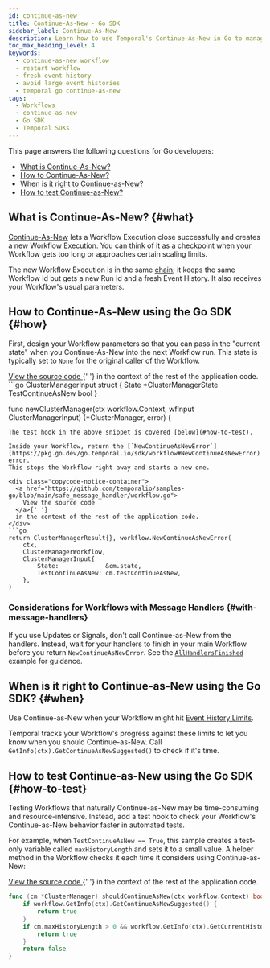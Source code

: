 ```yaml
---
id: continue-as-new
title: Continue-As-New - Go SDK
sidebar_label: Continue-As-New
description: Learn how to use Temporal's Continue-As-New in Go to manage large Event Histories by atomically creating new Workflow Executions with the same Workflow Id and fresh parameters.
toc_max_heading_level: 4
keywords:
  - continue-as-new workflow
  - restart workflow
  - fresh event history
  - avoid large event histories
  - temporal go continue-as-new
tags:
  - Workflows
  - continue-as-new
  - Go SDK
  - Temporal SDKs
---
```


This page answers the following questions for Go developers:

- [What is Continue-As-New?](#what)
- [How to Continue-As-New?](#how)
- [When is it right to Continue-as-New?](#when)
- [How to test Continue-as-New?](#how-to-test)

## What is Continue-As-New? {#what}

[Continue-As-New](/workflow-execution/continue-as-new) lets a Workflow Execution close successfully and creates a new Workflow Execution.
You can think of it as a checkpoint when your Workflow gets too long or approaches certain scaling limits.

The new Workflow Execution is in the same [chain](/workflow-execution#workflow-execution-chain); it keeps the same Workflow Id but gets a new Run Id and a fresh Event History.
It also receives your Workflow's usual parameters.

## How to Continue-As-New using the Go SDK {#how}

First, design your Workflow parameters so that you can pass in the "current state" when you Continue-As-New into the next Workflow run.
This state is typically set to `None` for the original caller of the Workflow.

<div class="copycode-notice-container">
  <a href="https://github.com/temporalio/samples-go/blob/main/safe_message_handler/workflow.go">
    View the source code
  </a>{' '}
  in the context of the rest of the application code.
</div>
```go
ClusterManagerInput struct {
    State             *ClusterManagerState
    TestContinueAsNew bool
}

func newClusterManager(ctx workflow.Context, wfInput ClusterManagerInput) (*ClusterManager, error) {

````
The test hook in the above snippet is covered [below](#how-to-test).

Inside your Workflow, return the [`NewContinueAsNewError`](https://pkg.go.dev/go.temporal.io/sdk/workflow#NewContinueAsNewError) error.
This stops the Workflow right away and starts a new one.

<div class="copycode-notice-container">
  <a href="https://github.com/temporalio/samples-go/blob/main/safe_message_handler/workflow.go">
    View the source code
  </a>{' '}
  in the context of the rest of the application code.
</div>
```go
return ClusterManagerResult{}, workflow.NewContinueAsNewError(
    ctx,
    ClusterManagerWorkflow,
    ClusterManagerInput{
        State:             &cm.state,
        TestContinueAsNew: cm.testContinueAsNew,
    },
)
````

### Considerations for Workflows with Message Handlers {#with-message-handlers}

If you use Updates or Signals, don't call Continue-as-New from the handlers.
Instead, wait for your handlers to finish in your main Workflow before you return `NewContinueAsNewError`.
See the [`AllHandlersFinished`](message-passing#wait-for-message-handlers) example for guidance.

## When is it right to Continue-as-New using the Go SDK? {#when}

Use Continue-as-New when your Workflow might hit [Event History Limits](/workflow-execution/event#event-history).

Temporal tracks your Workflow's progress against these limits to let you know when you should Continue-as-New.
Call `GetInfo(ctx).GetContinueAsNewSuggested()` to check if it's time.

## How to test Continue-as-New using the Go SDK {#how-to-test}

Testing Workflows that naturally Continue-as-New may be time-consuming and resource-intensive.
Instead, add a test hook to check your Workflow's Continue-as-New behavior faster in automated tests.

For example, when `TestContinueAsNew == True`, this sample creates a test-only variable called `maxHistoryLength` and sets it to a small value.
A helper method in the Workflow checks it each time it considers using Continue-as-New:

<div class="copycode-notice-container">
  <a href="https://github.com/temporalio/samples-go/blob/main/safe_message_handler/workflow.go">
    View the source code
  </a>{' '}
  in the context of the rest of the application code.
</div>

```go
func (cm *ClusterManager) shouldContinueAsNew(ctx workflow.Context) bool {
	if workflow.GetInfo(ctx).GetContinueAsNewSuggested() {
		return true
	}
	if cm.maxHistoryLength > 0 && workflow.GetInfo(ctx).GetCurrentHistoryLength() > cm.maxHistoryLength {
		return true
	}
	return false
}
```
